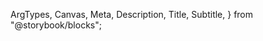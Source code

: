   ArgTypes,
  Canvas,
  Meta,
  Description,
  Title,
  Subtitle,
} from "@storybook/blocks";


<Meta of={ColorHandleStories} title="Docs" />

<Title of={ColorHandleStories} />
<Subtitle of={ColorHandleStories} />
<ComponentDetails />

<Description of={ColorHandleStories} />

## Standard

Set the `--spectrum-picked-color` custom property to the color value you want to show.

<Canvas of={ColorHandleStories.Default} />

## Disabled

<Canvas of={ColorHandleStories.Disabled} />

## With color loupe

Nest the color loupe component within the color handle markup and apply `.is-open` to the `.spectrum-ColorLoupe` to display the loupe.

<Canvas of={ColorHandleStories.WithColorLoupe} />

## Properties

The component accepts the following inputs (properties):

<ArgTypes />

## Tagged releases

<TaggedReleases />
